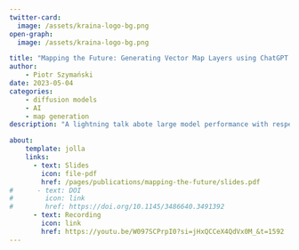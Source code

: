 ```yaml
---
twitter-card:
  image: /assets/kraina-logo-bg.png
open-graph:
  image: /assets/kraina-logo-bg.png

title: "Mapping the Future: Generating Vector Map Layers using ChatGPT and Stable Diffusion for Map Imagery"
author:
    - Piotr Szymański
date: 2023-05-04
categories:
    - diffusion models
    - AI 
    - map generation
description: "A lightning talk abote large model performance with respect to map generation at Spatial Data Science Symposium's workshop on Geography According to ChatGPT"

about:
    template: jolla
    links:
      - text: Slides
        icon: file-pdf
        href: /pages/publications/mapping-the-future/slides.pdf
#      - text: DOI
#        icon: link
#        href: https://doi.org/10.1145/3486640.3491392
      - text: Recording
        icon: link
        href: https://youtu.be/W097SCPrpI0?si=jHxQCCeX4QdVx0M_&t=1592
---
```

